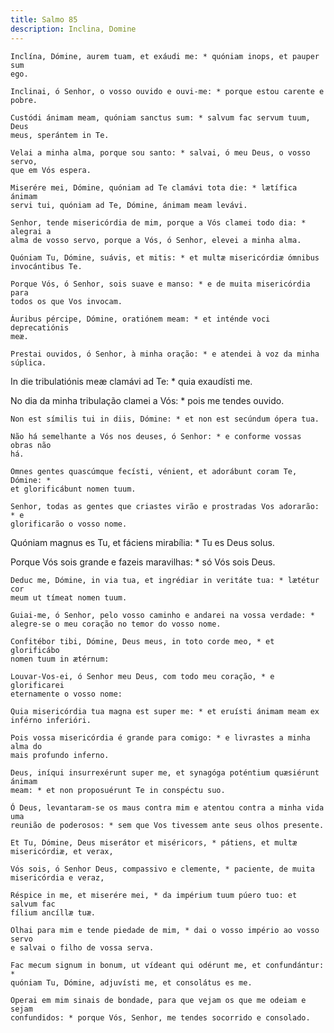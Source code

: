 ```yaml
---
title: Salmo 85
description: Inclina, Domine
---
```


<div class="side-by-side not-content">

    Inclína, Dómine, aurem tuam, et exáudi me: * quóniam inops, et pauper sum
    ego.

    Inclinai, ó Senhor, o vosso ouvido e ouvi-me: * porque estou carente e
    pobre.

    Custódi ánimam meam, quóniam sanctus sum: * salvum fac servum tuum, Deus
    meus, sperántem in Te.

    Velai a minha alma, porque sou santo: * salvai, ó meu Deus, o vosso servo,
    que em Vós espera.

    Miserére mei, Dómine, quóniam ad Te clamávi tota die: * lætífica ánimam
    servi tui, quóniam ad Te, Dómine, ánimam meam levávi.

    Senhor, tende misericórdia de mim, porque a Vós clamei todo dia: * alegrai a
    alma de vosso servo, porque a Vós, ó Senhor, elevei a minha alma.

    Quóniam Tu, Dómine, suávis, et mitis: * et multæ misericórdiæ ómnibus
    invocántibus Te.

    Porque Vós, ó Senhor, sois suave e manso: * e de muita misericórdia para
    todos os que Vos invocam.

    Áuribus pércipe, Dómine, oratiónem meam: * et inténde voci deprecatiónis
    meæ.

    Prestai ouvidos, ó Senhor, à minha oração: * e atendei à voz da minha
    súplica.

In die tribulatiónis meæ clamávi ad Te: * quia exaudísti me.

No dia da minha tribulação clamei a Vós: * pois me tendes ouvido.

    Non est símilis tui in diis, Dómine: * et non est secúndum ópera tua.

    Não há semelhante a Vós nos deuses, ó Senhor: * e conforme vossas obras não
    há.

    Omnes gentes quascúmque fecísti, vénient, et adorábunt coram Te, Dómine: *
    et glorificábunt nomen tuum.

    Senhor, todas as gentes que criastes virão e prostradas Vos adorarão: * e
    glorificarão o vosso nome.

Quóniam magnus es Tu, et fáciens mirabília: * Tu es Deus solus.

Porque Vós sois grande e fazeis maravilhas: * só Vós sois Deus.

    Deduc me, Dómine, in via tua, et ingrédiar in veritáte tua: * lætétur cor
    meum ut tímeat nomen tuum.

    Guiai-me, ó Senhor, pelo vosso caminho e andarei na vossa verdade: *
    alegre-se o meu coração no temor do vosso nome.

    Confitébor tibi, Dómine, Deus meus, in toto corde meo, * et glorificábo
    nomen tuum in ætérnum:

    Louvar-Vos-ei, ó Senhor meu Deus, com todo meu coração, * e glorificarei
    eternamente o vosso nome:

    Quia misericórdia tua magna est super me: * et eruísti ánimam meam ex
    inférno inferióri.

    Pois vossa misericórdia é grande para comigo: * e livrastes a minha alma do
    mais profundo inferno.

    Deus, iníqui insurrexérunt super me, et synagóga poténtium quæsiérunt ánimam
    meam: * et non proposuérunt Te in conspéctu suo.

    Ó Deus, levantaram-se os maus contra mim e atentou contra a minha vida uma
    reunião de poderosos: * sem que Vos tivessem ante seus olhos presente.

    Et Tu, Dómine, Deus miserátor et miséricors, * pátiens, et multæ
    misericórdiæ, et verax,

    Vós sois, ó Senhor Deus, compassivo e clemente, * paciente, de muita
    misericórdia e veraz,

    Réspice in me, et miserére mei, * da impérium tuum púero tuo: et salvum fac
    fílium ancíllæ tuæ.

    Olhai para mim e tende piedade de mim, * dai o vosso império ao vosso servo
    e salvai o filho de vossa serva.

    Fac mecum signum in bonum, ut vídeant qui odérunt me, et confundántur: *
    quóniam Tu, Dómine, adjuvísti me, et consolátus es me.

    Operai em mim sinais de bondade, para que vejam os que me odeiam e sejam
    confundidos: * porque Vós, Senhor, me tendes socorrido e consolado.

</div>

